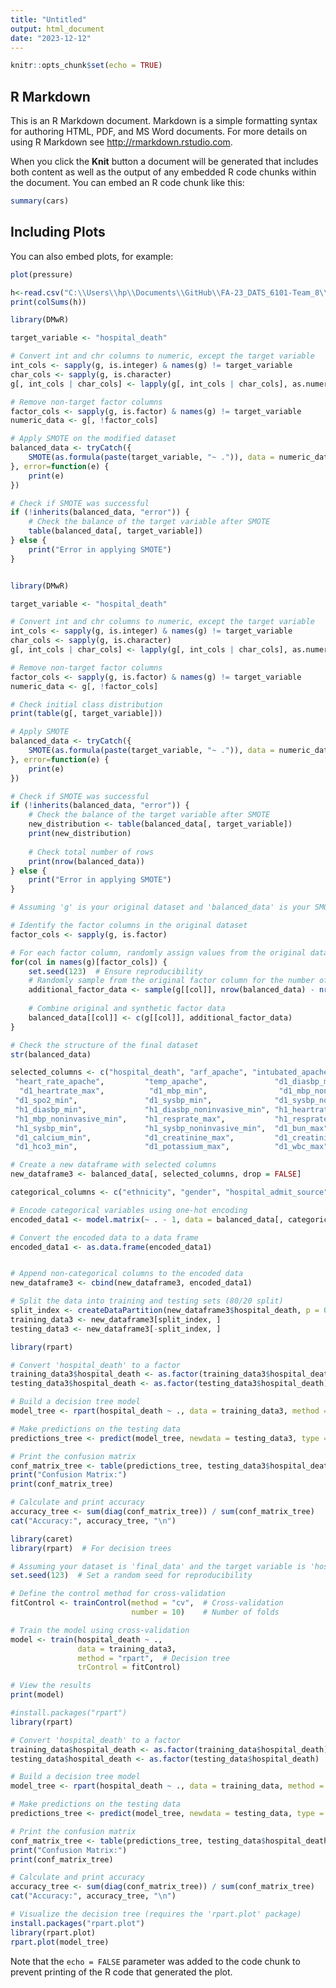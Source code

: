 ```yaml
---
title: "Untitled"
output: html_document
date: "2023-12-12"
---
```


```r
knitr::opts_chunk$set(echo = TRUE)
```

## R Markdown

This is an R Markdown document. Markdown is a simple formatting syntax for authoring HTML, PDF, and MS Word documents. For more details on using R Markdown see <http://rmarkdown.rstudio.com>.

When you click the **Knit** button a document will be generated that includes both content as well as the output of any embedded R code chunks within the document. You can embed an R code chunk like this:

```r
summary(cars)
```

## Including Plots

You can also embed plots, for example:

```r
plot(pressure)
```


```r
h<-read.csv("C:\\Users\\hp\\Documents\\GitHub\\FA-23_DATS_6101-Team_8\\Dataset.csv")
print(colSums(h))
```

```r
library(DMwR)

target_variable <- "hospital_death"

# Convert int and chr columns to numeric, except the target variable
int_cols <- sapply(g, is.integer) & names(g) != target_variable
char_cols <- sapply(g, is.character)
g[, int_cols | char_cols] <- lapply(g[, int_cols | char_cols], as.numeric)

# Remove non-target factor columns
factor_cols <- sapply(g, is.factor) & names(g) != target_variable
numeric_data <- g[, !factor_cols]

# Apply SMOTE on the modified dataset
balanced_data <- tryCatch({
    SMOTE(as.formula(paste(target_variable, "~ .")), data = numeric_data, perc.over = 100, k = 5)
}, error=function(e) {
    print(e)
})

# Check if SMOTE was successful
if (!inherits(balanced_data, "error")) {
    # Check the balance of the target variable after SMOTE
    table(balanced_data[, target_variable])
} else {
    print("Error in applying SMOTE")
}



```









```r
library(DMwR)

target_variable <- "hospital_death"

# Convert int and chr columns to numeric, except the target variable
int_cols <- sapply(g, is.integer) & names(g) != target_variable
char_cols <- sapply(g, is.character)
g[, int_cols | char_cols] <- lapply(g[, int_cols | char_cols], as.numeric)

# Remove non-target factor columns
factor_cols <- sapply(g, is.factor) & names(g) != target_variable
numeric_data <- g[, !factor_cols]

# Check initial class distribution
print(table(g[, target_variable]))

# Apply SMOTE
balanced_data <- tryCatch({
    SMOTE(as.formula(paste(target_variable, "~ .")), data = numeric_data, perc.over = 400, k = 5)
}, error=function(e) {
    print(e)
})

# Check if SMOTE was successful
if (!inherits(balanced_data, "error")) {
    # Check the balance of the target variable after SMOTE
    new_distribution <- table(balanced_data[, target_variable])
    print(new_distribution)
    
    # Check total number of rows
    print(nrow(balanced_data))
} else {
    print("Error in applying SMOTE")
}

```


```r
# Assuming 'g' is your original dataset and 'balanced_data' is your SMOTE output

# Identify the factor columns in the original dataset
factor_cols <- sapply(g, is.factor)

# For each factor column, randomly assign values from the original dataset to the synthetic rows
for(col in names(g)[factor_cols]) {
    set.seed(123)  # Ensure reproducibility
    # Randomly sample from the original factor column for the number of synthetic rows
    additional_factor_data <- sample(g[[col]], nrow(balanced_data) - nrow(g), replace = TRUE)
    
    # Combine original and synthetic factor data
    balanced_data[[col]] <- c(g[[col]], additional_factor_data)
}

# Check the structure of the final dataset
str(balanced_data)

```




```r

selected_columns <- c("hospital_death", "arf_apache", "intubated_apache", "ventilated_apache", "aids", "cirrhosis", "diabetes_mellitus", "hepatic_failure", "immunosuppression", "leukemia", "lymphoma", "solid_tumor_with_metastasis",  "elective_surgery", "apache_post_operative",
 "heart_rate_apache",         "temp_apache",               "d1_diasbp_min",             "d1_diasbp_noninvasive_min",
  "d1_heartrate_max",          "d1_mbp_min",                "d1_mbp_noninvasive_min",    "d1_resprate_max",          
 "d1_spo2_min",               "d1_sysbp_min",              "d1_sysbp_noninvasive_min",  "d1_temp_min",              
 "h1_diasbp_min",             "h1_diasbp_noninvasive_min", "h1_heartrate_max",          "h1_mbp_min",               
 "h1_mbp_noninvasive_min",    "h1_resprate_max",           "h1_resprate_min",           "h1_spo2_min",              
 "h1_sysbp_min",              "h1_sysbp_noninvasive_min",  "d1_bun_max",                "d1_bun_min",               
 "d1_calcium_min",            "d1_creatinine_max",         "d1_creatinine_min",         "d1_hco3_max",              
 "d1_hco3_min",               "d1_potassium_max",          "d1_wbc_max",                "d1_wbc_min", "map_apache", "bmi",  "gcs_eyes_apache", "gcs_motor_apache", "gcs_unable_apache", "gcs_verbal_apache"  )

# Create a new dataframe with selected columns
new_dataframe3 <- balanced_data[, selected_columns, drop = FALSE]
```


```r

categorical_columns <- c("ethnicity", "gender", "hospital_admit_source", "icu_admit_source", "apache_3j_bodysystem", "apache_2_bodysystem", "icu_stay_type", "icu_type")

# Encode categorical variables using one-hot encoding
encoded_data1 <- model.matrix(~ . - 1, data = balanced_data[, categorical_columns])

# Convert the encoded data to a data frame
encoded_data1 <- as.data.frame(encoded_data1)


# Append non-categorical columns to the encoded data
new_dataframe3 <- cbind(new_dataframe3, encoded_data1)
```


```r
# Split the data into training and testing sets (80/20 split)
split_index <- createDataPartition(new_dataframe3$hospital_death, p = 0.8, list = FALSE)
training_data3 <- new_dataframe3[split_index, ]
testing_data3 <- new_dataframe3[-split_index, ]

```






```r
library(rpart)

# Convert 'hospital_death' to a factor
training_data3$hospital_death <- as.factor(training_data3$hospital_death)
testing_data3$hospital_death <- as.factor(testing_data3$hospital_death)

# Build a decision tree model
model_tree <- rpart(hospital_death ~ ., data = training_data3, method = "class")

# Make predictions on the testing data
predictions_tree <- predict(model_tree, newdata = testing_data3, type = "class")

# Print the confusion matrix
conf_matrix_tree <- table(predictions_tree, testing_data3$hospital_death)
print("Confusion Matrix:")
print(conf_matrix_tree)

# Calculate and print accuracy
accuracy_tree <- sum(diag(conf_matrix_tree)) / sum(conf_matrix_tree)
cat("Accuracy:", accuracy_tree, "\n")


```



```r
library(caret)
library(rpart)  # For decision trees

# Assuming your dataset is 'final_data' and the target variable is 'hospital_death'
set.seed(123)  # Set a random seed for reproducibility

# Define the control method for cross-validation
fitControl <- trainControl(method = "cv",  # Cross-validation
                           number = 10)    # Number of folds

# Train the model using cross-validation
model <- train(hospital_death ~ ., 
               data = training_data3, 
               method = "rpart",  # Decision tree
               trControl = fitControl)

# View the results
print(model)

```








```r

#install.packages("rpart")
library(rpart)

# Convert 'hospital_death' to a factor
training_data$hospital_death <- as.factor(training_data$hospital_death)
testing_data$hospital_death <- as.factor(testing_data$hospital_death)

# Build a decision tree model
model_tree <- rpart(hospital_death ~ ., data = training_data, method = "class")

# Make predictions on the testing data
predictions_tree <- predict(model_tree, newdata = testing_data, type = "class")

# Print the confusion matrix
conf_matrix_tree <- table(predictions_tree, testing_data$hospital_death)
print("Confusion Matrix:")
print(conf_matrix_tree)

# Calculate and print accuracy
accuracy_tree <- sum(diag(conf_matrix_tree)) / sum(conf_matrix_tree)
cat("Accuracy:", accuracy_tree, "\n")

# Visualize the decision tree (requires the 'rpart.plot' package)
install.packages("rpart.plot")
library(rpart.plot)
rpart.plot(model_tree)

```

Note that the `echo = FALSE` parameter was added to the code chunk to prevent printing of the R code that generated the plot.

